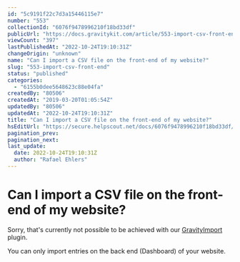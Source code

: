 ```yaml
---
id: "5c9191f22c7d3a15446115e7"
number: "553"
collectionId: "6076f9478996210f18bd33df"
publicUrl: "https://docs.gravitykit.com/article/553-import-csv-front-end"
viewCount: "397"
lastPublishedAt: "2022-10-24T19:10:31Z"
changeOrigin: "unknown"
name: "Can I import a CSV file on the front-end of my website?"
slug: "553-import-csv-front-end"
status: "published"
categories: 
  - "6155b0dee5648623c88e04fa"
createdBy: "80506"
createdAt: "2019-03-20T01:05:54Z"
updatedBy: "80506"
updatedAt: "2022-10-24T19:10:31Z"
title: "Can I import a CSV file on the front-end of my website?"
hsEditUrl: "https://secure.helpscout.net/docs/6076f9478996210f18bd33df/article/5c9191f22c7d3a15446115e7"
pagination_prev: 
pagination_next: 
last_update:
  date: 2022-10-24T19:10:31Z
  author: "Rafael Ehlers"
---
```


# Can I import a CSV file on the front-end of my website?

Sorry, that's currently not possible to be achieved with our [GravityImport](https://www.gravitykit.com/extensions/gravity-forms-entry-importer/) plugin.

You can only import entries on the back end (Dashboard) of your website.